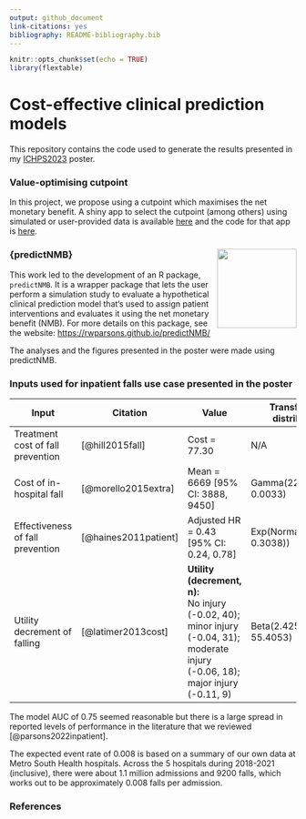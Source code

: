 ```yaml
---
output: github_document
link-citations: yes
bibliography: README-bibliography.bib
---
```


```r
knitr::opts_chunk$set(echo = TRUE)
library(flextable)
```

# Cost-effective clinical prediction models

This repository contains the code used to generate the results presented in my [ICHPS2023](https://ww2.amstat.org/meetings/ichps/2023/) poster.

### Value-optimising cutpoint

In this project, we propose using a cutpoint which maximises the net monetary benefit. A shiny app to select the cutpoint (among others) using simulated or user-provided data is available [here](https://aushsi.shinyapps.io/cost-effective-cpms-app/) and the code for that app is [here](https://github.com/RWParsons/cost-effective-cpms-app).

### {predictNMB} <a href='https://rwparsons.github.io/predictNMB/'><img src='https://raw.githubusercontent.com/RWParsons/predictNMB/ec40de8e9a08b49f2a22063e7f416cbd46a72155/man/figures/logo.png' align="right" height="139" /></a>

This work led to the development of an R package, `predictNMB`. It is a wrapper package that lets the user perform a simulation study to evaluate a hypothetical clinical prediction model that's used to assign patient interventions and evaluates it using the net monetary benefit (NMB). For more details on this package, see the website: <https://rwparsons.github.io/predictNMB/>

The analyses and the figures presented in the poster were made using predictNMB.


### Inputs used for inpatient falls use case presented in the poster


| Input      | Citation |    Value | Transformed distribution |
| -------- | -------- | -------- | -------- |
| Treatment cost of fall prevention | [@hill2015fall]| Cost = 77.30 | N/A |
| Cost of in-hospital fall | [@morello2015extra]| Mean = 6669 [95% CI: 3888, 9450] | Gamma(22.0516, 0.0033) |
| Effectiveness of fall prevention | [@haines2011patient]|  Adjusted HR = 0.43 [95% CI: 0.24, 0.78] | Exp(Normal(-0.8440, 0.3038)) |
| Utility decrement of falling | [@latimer2013cost]| <b>Utility (decrement, n):</b><br>No injury (-0.02, 40);<br>minor injury (-0.04, 31);<br>moderate injury (-0.06, 18);<br>major injury (-0.11, 9) | Beta(2.4253, 55.4053) |

The model AUC of 0.75 seemed reasonable but there is a large spread in reported levels of performance in the literature that we reviewed [@parsons2022inpatient].

The expected event rate of 0.008 is based on a summary of our own data at Metro South Health hospitals. Across the 5 hospitals during 2018-2021 (inclusive), there were about 1.1 million admissions and 9200 falls, which works out to be approximately 0.008 falls per admission.

### References
